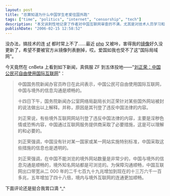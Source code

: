 ```yaml
---
layout: post
title: "总算知道为什么中国学生老爱往国外跑"
tags: ["time", "politics", "internet", "censorship", "tech"]
description: "本文讽刺性地记录了作者对中国互联网审查的不满，尤其是对技术人员学习和工作的影响。文章提到 SourceForge 和 PHP 官网等技术资源经常无法访问，表示即使是爱国的人也难以接受这种"国际局域网"的隔离状态。同时引用了当时国务院新闻办官员刘正荣声称"中国公民可自由使用国际互联网"的言论，暗示官方说法与现实存在明显脱节，间接解释了为何许多中国学生选择出国留学和工作。"
publishDate: "2006-02-15 12:58:52"
---
```


没办法，搞技术的连 [sf](http://sourceforge.net) 都时常上不了……最近 [php](http://www.php.net/) 又被咔，害得我的[镜像](http://cn.php.net/)好久没更新了，希望不要被官方从镜像列表删掉，哎。爱国如我也受不了这"国际局域网"。

今天竟然在 cnBeta 上看到如下新闻，真佩服 ZF 到五体投地——"[刘正荣：中国公民可自由使用国际互联网](http://www.cnbeta.com/modules.php?name=News&file=article&sid=10205)"：

> 中国国务院新闻办官员昨日在此间表示，中国公民可自由使用国际互联网，中国与境外的信息沟通是顺畅的。
>
> 十四日下午，国务院新闻办公室网络局副局长刘正荣针对某些国外网站被封的说法做出以上解释。并称，原因是其刊登了违反中国法律的内容。
>
> 刘正荣说，有些境外互联网网站刊登了违反中国法律的内容，主要是淫秽色情或恐怖内容，中国通过互联网服务提供商采取了必要措施，这是可以理解的和必要的。
>
> 刘正荣强调，中国没有针对某一国家或某一网站实施特别标准，中国采取这些措施的信息也是透明的。
>
> 刘正荣强调，在中国不能浏览的境外网站数量是非常少的，中国与境外的信息沟通是顺畅的，境外知名网站都是可浏览的。为保障沟通顺畅，中国互联网出口带宽从二 000 年的二千七百九十九兆增加到现在的十三万六千一百多兆，五年增加了四十八倍，境内与境外互联网的连通更加顺畅。

下面评论还是挺合我胃口滴 ^_^

